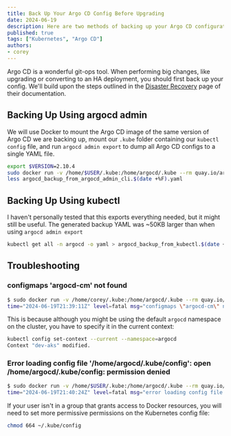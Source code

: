 ```yaml
---
title: Back Up Your Argo CD Config Before Upgrading
date: 2024-06-19
description: Here are two methods of backing up your Argo CD configuration, do this before you upgrade or make critical changes
published: true
tags: ["Kubernetes", "Argo CD"]
authors:
- corey
---
```


Argo CD is a wonderful git-ops tool. When performing big changes, like upgrading or converting to an HA deployment, you should first back up your config.
We'll build upon the steps outlined in the [Disaster Recovery](https://argo-cd.readthedocs.io/en/latest/operator-manual/disaster_recovery/) page of their documentation.


## Backing Up Using argocd admin
We will use Docker to mount the Argo CD image of the same version of Argo CD we are backing up, mount our `.kube` folder containing our `kubectl` `config` file, and run `argocd admin export` to dump all Argo CD configs to a single YAML file.
```bash title="Export Argo CD configs using argocd admin export"
export $VERSION=2.10.4
sudo docker run -v /home/$USER/.kube:/home/argocd/.kube --rm quay.io/argoproj/argocd:$VERSION argocd admin export > argocd_backup_from_argocd_admin_cli.$(date +%F).yaml
less argocd_backup_from_argocd_admin_cli.$(date +%F).yaml
```


## Backing Up Using kubectl
I haven't personally tested that this exports everything needed, but it might still be useful. The generated backup YAML was ~50KB larger than when using `argocd admin export`
```bash title="Export Argo CD configs using kubectl"
kubectl get all -n argocd -o yaml > argocd_backup_from_kubectl.$(date +%F).yaml
```


## Troubleshooting
### configmaps 'argocd-cm' not found
```bash title="Error configmaps 'argocd-cm' not found"
$ sudo docker run -v /home/corey/.kube:/home/argocd/.kube --rm quay.io/argoproj/argocd:$VERSION argocd admin export > argocd_backup_from_argocd_admin_cli.$(date +%F).yaml
time="2024-06-19T21:39:11Z" level=fatal msg="configmaps \"argocd-cm\" not found"
```
This is because although you might be using the default `argocd` namespace on the cluster, you have to specify it in the current context:
```bash title="Set the namespace of the current Kubernetes context"
kubectl config set-context --current --namespace=argocd
Context "dev-aks" modified.
```

### Error loading config file '/home/argocd/.kube/config': open /home/argocd/.kube/config: permission denied
```bash title="Error loading config file '/home/argocd/.kube/config': open /home/argocd/.kube/config: permission denied"
$ sudo docker run -v /home/$USER/.kube:/home/argocd/.kube --rm quay.io/argoproj/argocd:$VERSION argocd admin export > backup_from_argocd_admin.yaml
time="2024-06-19T21:40:24Z" level=fatal msg="error loading config file \"/home/argocd/.kube/config\": open /home/argocd/.kube/config: permission denied"

```
If your user isn't in a group that grants access to Docker resources, you will need to set more permissive permissions on the Kubernetes config file:
```bash title="Permit Docker to read your kube config"
chmod 664 ~/.kube/config
```

